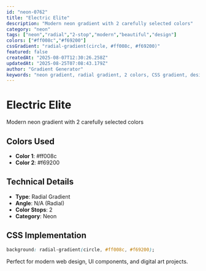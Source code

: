 ```yaml
---
id: "neon-0762"
title: "Electric Elite"
description: "Modern neon gradient with 2 carefully selected colors"
category: "neon"
tags: ["neon","radial","2-stop","modern","beautiful","design"]
colors: ["#ff008c","#f69200"]
cssGradient: "radial-gradient(circle, #ff008c, #f69200)"
featured: false
createdAt: "2025-08-07T12:30:26.258Z"
updatedAt: "2025-08-25T07:08:43.179Z"
author: "Gradient Generator"
keywords: "neon gradient, radial gradient, 2 colors, CSS gradient, design, #ff008c, #f69200"
---
```


# Electric Elite

Modern neon gradient with 2 carefully selected colors

## Colors Used
- **Color 1**: #ff008c
- **Color 2**: #f69200

## Technical Details
- **Type**: Radial Gradient
- **Angle**: N/A (Radial)
- **Color Stops**: 2
- **Category**: Neon

## CSS Implementation
```css
background: radial-gradient(circle, #ff008c, #f69200);
```

Perfect for modern web design, UI components, and digital art projects.
